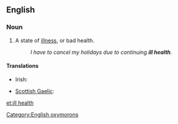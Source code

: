 ==English==

===Noun===
{{en-noun|head=[[ill]] [[health]]|-}}

# {{context|idiomatic|lang=en}} A state of [[illness]], or bad health. 
#: ''I have to cancel my holidays due to continuing '''ill health'''.''

<!--I make this entry as idiomatic as the term is confusing for English L2 speakers, because "bad health" is expected. The coupling of "ill" + "health" is contradictory.-->

====Translations====
{{trans-top|state of bad health}}
* Irish: {{t|ga|breoiteacht|f}}
{{trans-mid}}
* [[Scottish Gaelic]]: {{t|gd|euslaint|f}}
{{trans-bottom}}

[[Category:English oxymorons]]

[[et:ill health]]